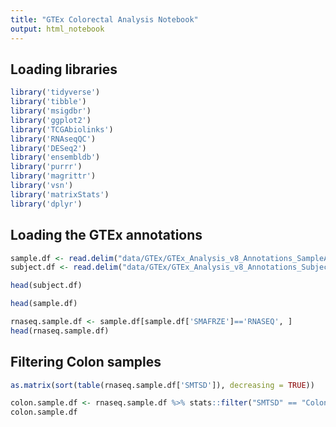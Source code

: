 ---
title: "GTEx Colorectal Analysis Notebook"
output: html_notebook
---

## **Loading libraries**

```{r}
library('tidyverse')
library('tibble')
library('msigdbr')
library('ggplot2')
library('TCGAbiolinks')
library('RNAseqQC')
library('DESeq2')
library('ensembldb')
library('purrr')
library('magrittr')
library('vsn')
library('matrixStats')
library('dplyr') 
```

## **Loading the GTEx annotations**

```{r}
sample.df <- read.delim("data/GTEx/GTEx_Analysis_v8_Annotations_SampleAttributesDS.txt", as.is=TRUE, header=TRUE, row.names=1)
subject.df <- read.delim("data/GTEx/GTEx_Analysis_v8_Annotations_SubjectPhenotypesDS.txt", as.is=TRUE, header=TRUE, row.names=1)
```

```{r}
head(subject.df)
```

```{r}
head(sample.df)
```

```{r}
rnaseq.sample.df <- sample.df[sample.df['SMAFRZE']=='RNASEQ', ]
head(rnaseq.sample.df)
```
## **Filtering Colon samples**

```{r}
as.matrix(sort(table(rnaseq.sample.df['SMTSD']), decreasing = TRUE))
```
```{r}
colon.sample.df <- rnaseq.sample.df %>% stats::filter("SMTSD" == "Colon - Sigmoid")
colon.sample.df
```
